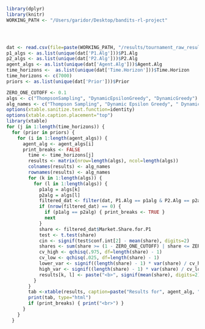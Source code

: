  <style>
   th,td{
     padding:10px;
   }
 </style>


```r
library(dplyr)
library(knitr)
WORKING_PATH <- "/Users/garidor/Desktop/bandits-rl-project"




dat <- read.csv(file=paste(WORKING_PATH, "/results/tournament_raw_results/tournament_experiment_ht_lhr_3_arms_raw.csv", sep=""))
p1_algs <- as.list(unique(dat['P1.Alg']))$P1.Alg
p2_algs <- as.list(unique(dat['P2.Alg']))$P2.Alg
agent_algs <- as.list(unique(dat['Agent.Alg']))$Agent.Alg
time_horizons <-  as.list(unique(dat['Time.Horizon']))$Time.Horizon
time_horizons <- c(7000)
priors <- as.list(unique(dat['Prior']))$Prior

ZERO_ONE_CUTOFF <- 0.1
algs <- c("ThompsonSampling", "DynamicEpsilonGreedy", "DynamicGreedy")
alg_names <- c("Thompson Sampling", "Dynamic Epsilon Greedy", " DynamicGreedy")
options(xtable.sanitize.text.function=identity)
options(xtable.caption.placement="top")
library(xtable)
for (j in 1:length(time_horizons)) {
  for (prior in priors) {
    for (i in 1:length(agent_algs)) {
      agent_alg <- agent_algs[i]
      print_breaks <- FALSE
        time <- time_horizons[j]
        results <- matrix(nrow=length(algs), ncol=length(algs))
        colnames(results) <- alg_names
        rownames(results) <- alg_names
        for (k in 1:length(algs)) {
          for (l in 1:length(algs)) {
            p1alg = algs[k]
            p2alg = algs[l]
            filtered_dat <- filter(dat, P1.Alg == p1alg & P2.Alg == p2alg & Warm.Start == 20 & Prior == prior & Agent.Alg == agent_alg & Time.Horizon == time)
            if (nrow(filtered_dat) == 0) {
              if (p1alg == p2alg) { print_breaks <- TRUE }
              next
            }
            share <- filtered_dat$Market.Share.for.P1
            test <- t.test(share)
            cin <- signif(test$conf.int[2] - mean(share), digits=2)
            shares <- sum(share >= (1 - ZERO_ONE_CUTOFF) | share <= ZERO_ONE_CUTOFF, na.rm=TRUE) / nrow(filtered_dat)
            cv_high <- qchisq(.975, df=length(share) - 1)
            cv_low <- qchisq(.025, df=length(share) - 1)
            lower_var <- signif((length(share) - 1) * var(share) / cv_high, digits=2)
            high_var <- signif((length(share) - 1) * var(share) / cv_low, digits=2)
            results[k, l] <- paste("<b>", signif(mean(share), digits=2), "</b> +/-", cin, "<br>", signif(var(share), digits=2), paste("(", lower_var, ", ", high_var, ")", sep=""), "<br>", "Extreme Shares:", 100*signif(shares, digits=2), "%")
          }
        }
        tab <-xtable(results, caption=paste("Results for", agent_alg, "t =", time, prior, "200 free obs", "K =", 10))
        print(tab, type="html")
        if (print_breaks) { print("<br>") }
      }
    }
  }


```

